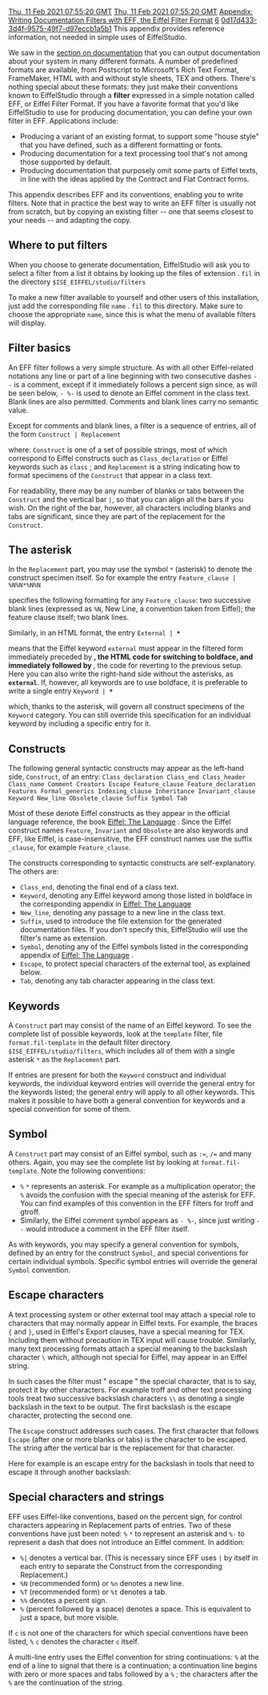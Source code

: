 [[Property:modification_date|Thu, 11 Feb 2021 07:55:20 GMT]]
[[Property:publication_date|Thu, 11 Feb 2021 07:55:20 GMT]]
[[Property:title|Appendix: Writing Documentation Filters with EFF, the Eiffel Filter Format]]
[[Property:weight|6]]
[[Property:uuid|0d17d433-3d4f-9575-49f7-d97eccb1a5b1]]
This appendix provides reference information, not needed in simple uses of EiffelStudio.

We saw in the [[PRODUCING AND EXPORTING DOCUMENTATION|section on documentation]]  that you can output documentation about your system in many different formats. A number of predefined formats are available, from Postscript to Microsoft's Rich Text Format, FrameMaker, HTML with and without style sheets, TEX and others. There's nothing special about these formats: they just make their conventions known to EiffelStudio through a '''filter''' expressed in a simple notation called EFF, or Eiffel Filter Format. If you have a favorite format that you'd like EiffelStudio to use for producing documentation, you can define your own filter in EFF. Applications include: 
* Producing a variant of an existing format, to support some "house style" that you have defined, such as a different formatting or fonts.
* Producing documentation for a text processing tool that's not among those supported by default.
* Producing documentation that purposely omit some parts of Eiffel texts, in line with the ideas applied by the Contract and Flat Contract forms.

This appendix describes EFF and its conventions, enabling you to write filters. Note that in practice the best way to write an EFF filter is usually not from scratch, but by copying an existing filter -- one that seems closest to your needs -- and adapting the copy.

==Where to put filters==

When you choose to generate documentation, EiffelStudio will ask you to select a filter from a list it obtains by looking up the files of extension <span>.</span> <code>fil</code> in the directory 
<code>$ISE_EIFFEL/studio/filters</code>

To make a new filter available to yourself and other users of this installation, just add the corresponding file <code>name</code> <span>.</span> <code>fil</code> to this directory. Make sure to choose the appropriate <code>name</code>, since this is what the menu of available filters will display. 

==Filter basics==

An EFF filter follows a very simple structure. As with all other Eiffel-related notations any line or part of a line beginning with two consecutive dashes <code>--</code> is a comment, except if it immediately follows a percent sign since, as will be seen below, <code>- %-</code> is used to denote an Eiffel comment in the class text. Blank lines are also permitted. Comments and blank lines carry no semantic value. 

Except for comments and blank lines, a filter is a sequence of entries, all of the form
<code>Construct | Replacement</code>

where: <code>Construct</code> is one of a set of possible strings, most of which correspond to Eiffel constructs such as <code>Class_declaration</code> or Eiffel keywords such as <code>class</code> ; and <code>Replacement</code> is a string indicating how to format specimens of the <code>Construct</code> that appear in a class text. 

For readability, there may be any number of blanks or tabs between the <code>Construct</code> and the vertical bar <code>|</code>, so that you can align all the bars if you wish. On the right of the bar, however, all characters including blanks and tabs are significant, since they are part of the replacement for the <code>Construct</code>. 

==The asterisk==

In the <code>Replacement</code> part, you may use the symbol <code>*</code> (asterisk) to denote the construct specimen itself. So for example the entry 
<code>Feature_clause | %N%N*%N%N</code>

specifies the following formatting for any <code>Feature_clause</code>: two successive blank lines (expressed as <code>%N</code>, New Line, a convention taken from Eiffel); the feature clause itself; two blank lines. 

Similarly, in an HTML format, the entry
<code>External |<B> * </B></code>

means that the Eiffel keyword <code>external</code> must appear in the filtered form immediately preceded by <code><B></code>, the HTML code for switching to boldface, and immediately followed by <code></B></code>, the code for reverting to the previous setup. Here you can also write the right-hand side without the asterisks, as <code><B>external</B></code>. If, however, all keywords are to use boldface, it is preferable to write a single entry 
<code>Keyword |<B> * </B></code>

which, thanks to the asterisk, will govern all construct specimens of the <code>Keyword</code> category. You can still override this specification for an individual keyword by including a specific entry for it. 

==Constructs==

The following general syntactic constructs may appear as the left-hand side, <code>Construct</code>, of an entry: 
<code>
Class_declaration
Class_end
Class_header
Class_name
Comment
Creators
Escape
Feature_clause
Feature_declaration
Features
Formal_generics
Indexing_clause
Inheritance
Invariant_clause
Keyword
New_line
Obsolete_clause
Suffix
Symbol
Tab
</code>

Most of these denote Eiffel constructs as they appear in the official language reference, the book <span> [[Eiffel: The Language]] </span>. Since the Eiffel construct names <code>Feature</code>, <code>Invariant</code> and <code>Obsolete</code> are also keywords and EFF, like Eiffel, is case-insensitive, the EFF construct names use the suffix <code>_clause</code>, for example <code>Feature_clause</code>. 

The constructs corresponding to syntactic constructs are self-explanatory. The others are:
*  <code>Class_end</code>, denoting the final end of a class text. 
*  <code>Keyword</code>, denoting any Eiffel keyword among those listed in boldface in the corresponding appendix in <span> [[Eiffel: The Language]] </span> 
*  <code>New_line</code>, denoting any passage to a new line in the class text. 
*  <code>Suffix</code>, used to introduce the file extension for the generated documentation files. If you don't specify this, EiffelStudio will use the filter's name as extension. 
*  <code>Symbol</code>, denoting any of the Eiffel symbols listed in the corresponding appendix of <span> [[Eiffel: The Language]] </span>. 
*  <code>Escape</code>, to protect special characters of the external tool, as explained below. 
*  <code>Tab</code>, denoting any tab character appearing in the class text. 

==Keywords==

A <code>Construct</code> part may consist of the name of an Eiffel keyword. To see the complete list of possible keywords, look at the <code>template</code> filter, file <code>format.fil-template</code> in the default filter directory <code>$ISE_EIFFEL/studio/filters</code>, which includes all of them with a single asterisk <code>*</code> as the <code>Replacement</code> part. 

If entries are present for both the <code>Keyword</code> construct and individual keywords, the individual keyword entries will override the general entry for the keywords listed; the general entry will apply to all other keywords. This makes it possible to have both a general convention for keywords and a special convention for some of them. 

==Symbol==

A <code>Construct</code> part may consist of an Eiffel symbol, such as <code>:=</code>, <code>/=</code> and many others. Again, you may see the complete list by looking at <code>format.fil-template</code>. Note the following conventions: 
*  <code>%</code> <code>*</code> represents an asterisk. For example as a multiplication operator; the <code>%</code> avoids the confusion with the special meaning of the asterisk for EFF. You can find examples of this convention in the EFF filters for troff and gtroff. 
* Similarly, the Eiffel comment symbol appears as <code>- %-</code>, since just writing <code>- -</code> would introduce a comment in the EFF filter itself. 

As with keywords, you may specify a general convention for symbols, defined by an entry for the construct <code>Symbol</code>, and special conventions for certain individual symbols. Specific symbol entries will override the general <code>Symbol</code> convention. 

==Escape characters==

A text processing system or other external tool may attach a special role to characters that may normally appear in Eiffel texts. For example, the braces <code>{</code> and <code>}</code>, used in Eiffel's Export clauses, have a special meaning for TEX. Including them without precaution in TEX input will cause trouble. Similarly, many text processing formats attach a special meaning to the backslash character <code>\</code> which, although not special for Eiffel, may appear in an Eiffel string. 

In such cases the filter must " <span>escape</span> " the special character, that is to say, protect it by other characters. For example troff and other text processing tools treat two successive backslash characters <code>\\</code> as denoting a single backslash in the text to be output. The first backslash is the escape character, protecting the second one. 

The <code>Escape</code> construct addresses such cases. The first character that follows <code>Escape</code> (after one or more blanks or tabs) is the character to be escaped. The string after the vertical bar is the replacement for that character. 

Here for example is an escape entry for the backslash in tools that need to escape it through another backslash:

==Special characters and strings==

EFF uses Eiffel-like conventions, based on the percent sign, for control characters appearing in <span>Replacement</span> parts of entries. Two of these conventions have just been noted: <code>%</code> <code>*</code> to represent an asterisk and <code>%-</code> to represent a dash that does not introduce an Eiffel comment. In addition: 
*  <code>%|</code> denotes a vertical bar. (This is necessary since EFF uses <code>|</code> by itself in each entry to separate the <span>Construct</span> from the corresponding <span>Replacement</span>.) 
*  <code>%N</code> (recommended form) or <code>%n</code> denotes a new line. 
*  <code>%T</code> (recommended form) or <code>%t</code> denotes a tab. 
*  <code>%%</code> denotes a percent sign. 
*  <code>%</code> (percent followed by a space) denotes a space. This is equivalent to just a space, but more visible. 

If <code>c</code> is not one of the characters for which special conventions have been listed, <code>%</code> <code>c</code> denotes the character <code>c</code> itself. 

A multi-line entry uses the Eiffel convention for string continuations: <code>%</code> at the end of a line to signal that there is a continuation; a continuation line begins with zero or more spaces and tabs followed by a <code>%</code> ; the characters after the <code>%</code> are the continuation of the string. 

